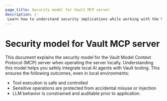 ```yaml
---
page_title: Security model for Vault MCP server  
description: |-
 Learn how to understand security implications while working with the Vault MCP Server.
---
```


# Security model for Vault MCP server

This document explains the security model for the Vault Model Context Protocol (MCP) server when operating the server locally.
Understanding this model helps you safely integrate local AI agents with Vault tooling.
This ensures the following outcomes, even in local environments:

- Tool execution is safe and controlled
- Sensitive operations are protected from accidental misuse or injection
- LLM behavior is constrained and auditable prior to application.
